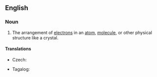 ==English==
{{wikipedia}}

===Noun===
{{en-noun}}

# {{lb|en|physics|chemistry}} The arrangement of [[electron]]s in an [[atom]], [[molecule]], or other physical structure like a crystal.

====Translations====
{{trans-top|arrangement of electrons}}
* Czech: {{t|cs|elektronová konfigurace|f}}
{{trans-mid}}
* Tagalog: {{t|tl|kalarawnan ng dagisik}}
{{trans-bottom}}